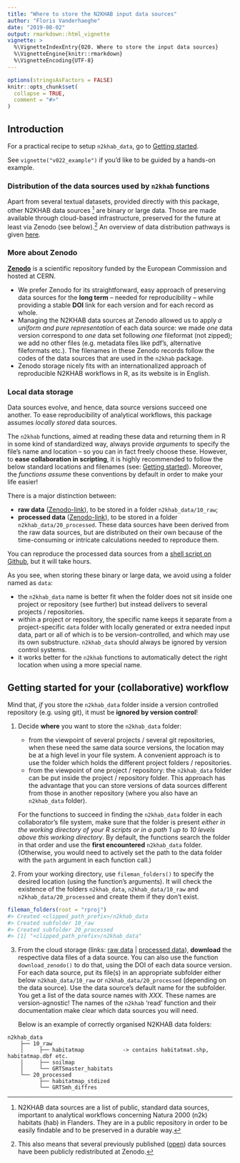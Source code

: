 ```yaml
---
title: "Where to store the N2KHAB input data sources"
author: "Floris Vanderhaeghe"
date: "2019-08-02"
output: rmarkdown::html_vignette
vignette: >
  %\VignetteIndexEntry{020. Where to store the input data sources}
  %\VignetteEngine{knitr::rmarkdown}
  %\VignetteEncoding{UTF-8}
---
```


```r
options(stringsAsFactors = FALSE)
knitr::opts_chunk$set(
  collapse = TRUE,
  comment = "#>"
)
```

## Introduction

For a practical recipe to setup `n2khab_data`, go to [Getting started](#getting-started).

See `vignette("v022_example")` if you'd like to be guided by a hands-on example.

### Distribution of the data sources used by `n2khab` functions

Apart from several textual datasets, provided directly with this package,
other N2KHAB data sources [^N2KHAB] are binary or large data.
Those are made available through cloud-based infrastructure, preserved for the future at least via Zenodo (see below).^[
This also means that several previously published ([open](https://opendefinition.org/licenses/)) data sources have been publicly redistributed at Zenodo.
]
An overview of data distribution pathways is given [here](https://drive.google.com/file/d/1xZz9f9n8zSUxBJvW6WEFLyDK7Ya0u4iN/view).

[^N2KHAB]: N2KHAB data sources are a list of public, standard data sources, important to analytical workflows concerning Natura 2000 (n2k) habitats (hab) in Flanders.
They are in a public repository in order to be easily findable and to be preserved in a durable way.

### More about Zenodo

**[Zenodo](https://zenodo.org)** is a scientific repository funded by the European Commission and hosted at CERN.

- We prefer Zenodo for its straightforward, easy approach of preserving data sources for the **long term** -- needed for reproducibility -- while providing a stable **DOI** link for each version and for each record as whole.
- Managing the N2KHAB data sources at Zenodo allowed us to apply _a uniform and pure representation_ of each data source: we made _one_ data version correspond to _one_ data set following _one_ fileformat (not zipped); we add no other files (e.g. metadata files like pdf's, alternative fileformats etc.).
The filenames in these Zenodo records follow the codes of the data sources that are used in the `n2khab` package.
- Zenodo storage nicely fits with an internationalized approach of reproducible N2KHAB workflows in R, as its website is in English.

### Local data storage

Data sources evolve, and hence, data source versions succeed one another.
To ease reproducibility of analytical workflows,
this package assumes _locally stored_ data sources.

The `n2khab` functions, aimed at reading these data and returning them in R in some kind of standardized way, always provide _arguments_ to specify the file's name and location -- so you can in fact freely choose these.
However, to **ease collaboration in scripting**, it is highly recommended to follow the below standard locations and filenames (see: [Getting started](#getting-started)).
Moreover, the _functions assume_ these conventions by default in order to make your life easier!

There is a major distinction between:

- **raw data** ([Zenodo-link](https://zenodo.org/communities/n2khab-data-raw)), to be stored in a folder `n2khab_data/10_raw`;
- **processed data** ([Zenodo-link](https://zenodo.org/communities/n2khab-data-processed)), to be stored in a folder `n2khab_data/20_processed`.
These data sources have been derived from the raw data sources, but are distributed on their own because of the time-consuming or intricate calculations needed to reproduce them.

You can reproduce the processed data sources from a [shell script on Github](https://github.com/inbo/n2khab-preprocessing/blob/master/src/complete_reproducible_workflow.sh), but it will take hours.

As you see, when storing these binary or large data, we avoid using a folder named as `data`:

- the `n2khab_data` name is better fit when the folder does not sit inside one project or repository (see further) but instead delivers to several projects / repositories.
- within a project or repository, the specific name keeps it separate from a project-specific `data` folder with locally generated or extra needed input data, part or all of which is to be version-controlled, and which may use its own substructure.
`n2khab_data` should always be ignored by version control systems.
- it works better for the `n2khab` functions to automatically detect the right location when using a more special name.


## Getting started for your (collaborative) workflow {#getting-started}

Mind that, _if_ you store the `n2khab_data` folder inside a version controlled repository (e.g. using git), it must be **ignored by version control**!

1. Decide **where** you want to store the `n2khab_data` folder:
    - from the viewpoint of several projects / several git repositories, when these need the same data source versions, the location may be at a high level in your file system.
    A convenient approach is to use the folder which holds the different project folders / repositories.
    - from the viewpoint of one project / repository: the `n2khab_data` folder can be put inside the project / repository folder.
    This approach has the advantage that you can store versions of data sources different from those in another repository (where you also have an `n2khab_data` folder).
  
    For the functions to succeed in finding the `n2khab_data` folder in each collaborator's file system, make sure that the folder is present _either in the working directory of your R scripts or in a path 1 up to 10 levels above this working directory_.
    By default, the functions search the folder in that order and use the **first encountered** `n2khab_data` folder.
    (Otherwise, you would need to actively set the path to the data folder with the `path` argument in each function call.)
    
1. From your working directory, use `fileman_folders()` to specify the desired location (using the function's arguments).
It will check the existence of the folders `n2khab_data`, `n2khab_data/10_raw` and `n2khab_data/20_processed` and create them if they don't exist.

```r
fileman_folders(root = "rproj")
#> Created <clipped_path_prefix>/n2khab_data
#> Created subfolder 10_raw
#> Created subfolder 20_processed
#> [1] "<clipped_path_prefix>/n2khab_data"
```

3. From the cloud storage (links: [raw data](https://zenodo.org/communities/n2khab-data-raw) | [processed data](https://zenodo.org/communities/n2khab-data-processed)), **download** the respective data files of a data source.
You can also use the function `download_zenodo()` to do that, using the DOI of each data source version.
For each data source, put its file(s) in an appropriate subfolder either below `n2khab_data/10_raw` or `n2khab_data/20_processed` (depending on the data source).
Use the data source's default name for the subfolder.
You get a list of the data source names with _XXX_.
These names are version-agnostic!
The names of the `n2khab` 'read' function and their documentation make clear which data sources you will need.

    Below is an example of correctly organised N2KHAB data folders:

```
n2khab_data
    ├── 10_raw
    │     ├── habitatmap            -> contains habitatmat.shp, habitatmap.dbf etc.
    │     ├── soilmap
    │     └── GRTSmaster_habitats
    └── 20_processed
          ├── habitatmap_stdized
          └── GRTSmh_diffres
```


